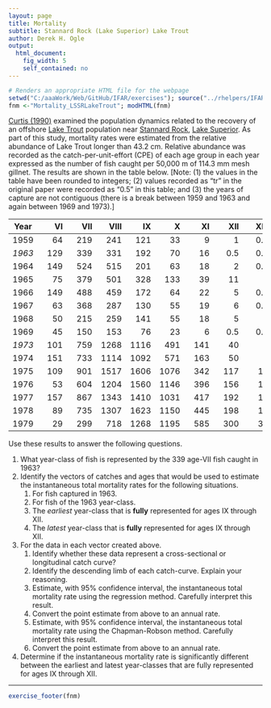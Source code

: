 ```yaml
---
layout: page
title: Mortality
subtitle: Stannard Rock (Lake Superior) Lake Trout
author: Derek H. Ogle
output: 
  html_document: 
    fig_width: 5
    self_contained: no
---
```

```r
# Renders an appropriate HTML file for the webpage
setwd("C:/aaaWork/Web/GitHub/IFAR/exercises"); source("../rhelpers/IFARhelpers.R")
fnm <-"Mortality_LSSRLakeTrout"; modHTML(fnm)
```

[Curtis (1990)](http://www.glsc.usgs.gov/publications/1990/688) examined the population dynamics related to the recovery of an offshore [Lake Trout](https://en.wikipedia.org/wiki/Lake_trout) population near [Stannard Rock](https://en.wikipedia.org/wiki/Stannard_Rock_Light), [Lake Superior](https://en.wikipedia.org/wiki/Lake_Superior).  As part of this study, mortality rates were estimated from the relative abundance of Lake Trout longer than 43.2 cm.  Relative abundance was recorded as the catch-per-unit-effort (CPE) of each age group in each year expressed as the number of fish caught per 50,000 m of 114.3 mm mesh gillnet.  The results are shown in the table below.  [Note: (1) the values in the table have been rounded to integers; (2) values recorded as "tr" in the original paper were recorded as "0.5" in this table; and (3) the years of capture are not contiguous (there is a break between 1959 and 1963 and again between 1969 and 1973).]


| Year | &nbsp;&nbsp;&nbsp;&nbsp;&nbsp;&nbsp;VI | &nbsp;&nbsp;&nbsp;&nbsp;&nbsp;VII | &nbsp;&nbsp;&nbsp;&nbsp;VIII | &nbsp;&nbsp;&nbsp;&nbsp;&nbsp;&nbsp;IX | &nbsp;&nbsp;&nbsp;&nbsp;&nbsp;&nbsp;&nbsp;X | &nbsp;&nbsp;&nbsp;&nbsp;&nbsp;&nbsp;XI | &nbsp;&nbsp;&nbsp;&nbsp;&nbsp;XII | &nbsp;&nbsp;&nbsp;&nbsp;XIII | &nbsp;&nbsp;&nbsp;&nbsp;&nbsp;XIV |
|:----:|---:|---:|---:|---:|---:|---:|---:|---:|---:|
| 1959 | 64 | 219 | 241 | 121 | 33 | 9 | 1 | 0.5 | 1 |
| *1963* | 129 | 339 | 331 | 192 | 70 | 16 | 0.5 | 0.5 | 0.5 |
| 1964 | 149 | 524 | 515 | 201 | 63 | 18 | 2 | 0.5 | 0.5 |
| 1965 | 75 | 379 | 501 | 328 | 133 | 39 | 11 | 1 | 0.5 |
| 1966 | 149 | 488 | 459 | 172 | 64 | 22 | 5 | 0.5 | 0.5 |
| 1967 | 63 | 368 | 287 | 130 | 55 | 19 | 6 | 0.5 | 0.5 |
| 1968 | 50 | 215 | 259 | 141 | 55 | 18 | 5 | 1 | 0.5 |
| 1969 | 45 | 150 | 153 | 76 | 23 | 6 | 0.5 | 0.5 | 0.5 |
| *1973* | 101 | 759 | 1268 | 1116 | 491 | 141 | 40 | 4 | 0.5 |
| 1974 | 151 | 733 | 1114 | 1092 | 571 | 163 | 50 | 9 | 5 |
| 1975 | 109 | 901 | 1517 | 1606 | 1076 | 342 | 117 | 12 | 7 |
| 1976 | 53 | 604 | 1204 | 1560 | 1146 | 396 | 156 | 18 | 10 |
| 1977 | 157 | 867 | 1343 | 1410 | 1031 | 417 | 192 | 17 | 7 |
| 1978 | 89 | 735 | 1307 | 1623 | 1150 | 445 | 198 | 18 | 14 |
| 1979 | 29 | 299 | 718 | 1268 | 1195 | 585 | 300 | 36 | 14 |

Use these results to answer the following questions.
  
1. What year-class of fish is represented by the 339 age-VII fish caught in 1963?
1. Identify the vectors of catches and ages that would be used to estimate the instantaneous total mortality rates for the following situations.
   1. For fish captured in 1963.
   1. For fish of the 1963 year-class.
   1. The *earliest* year-class that is **fully** represented for ages IX through XII.
   1. The *latest* year-class that is **fully** represented for ages IX through XII.
1. For the data in each vector created above.
   1. Identify whether these data represent a cross-sectional or longitudinal catch curve?
   1. Identify the descending limb of each catch-curve.  Explain your reasoning.
   1. Estimate, with 95% confidence interval, the instantaneous total mortality rate using the regression method.  Carefully interpret this result.
   1. Convert the point estimate from above to an annual rate.
   1. Estimate, with 95% confidence interval, the instantaneous total mortality rate using the Chapman-Robson method.  Carefully interpret this result.
   1. Convert the point estimate from above to an annual rate.
1. Determine if the instantaneous mortality rate is significantly different between the earliest and latest year-classes that are fully represented for ages IX through XII.

---
```r
exercise_footer(fnm)
```
